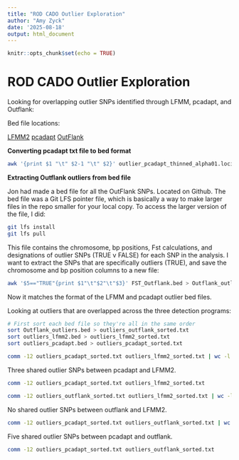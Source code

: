 ```yaml
---
title: "ROD CADO Outlier Exploration"
author: "Amy Zyck"
date: '2025-08-18'
output: html_document
---
```


```r
knitr::opts_chunk$set(echo = TRUE)
```

# ROD CADO Outlier Exploration

Looking for overlapping outlier SNPs identified through LFMM, pcadapt, and Outflank:

Bed file locations:

[LFMM2](https://github.com/MarineEvoEcoLab/ROD_CADO/blob/main/Outlier_detection/outliers_lfmm2.bed)
[pcadapt](https://github.com/MarineEvoEcoLab/ROD_CADO/blob/main/PCA_analysis/outlier_pcadapt_thinned_alpha01.loci.txt)
[OutFlank](https://github.com/MarineEvoEcoLab/ROD_CADO/blob/main/FST_Outflank.bed)

**Converting pcadapt txt file to bed format**

```bash
awk '{print $1 "\t" $2-1 "\t" $2}' outlier_pcadapt_thinned_alpha01.loci.txt | bedtools sort -i - > outliers_pcadapt.bed
```

**Extracting Outflank outliers from bed file**

Jon had made a bed file for all the OutFlank SNPs. Located on Github. The bed file was a Git LFS pointer file, which is basically a way to make larger files in the repo smaller for your local copy. To access the larger version of the file, I did:

```bash
git lfs install
git lfs pull
```

This file contains the chromosome, bp positions, Fst calculations, and designations of outlier SNPs (TRUE v FALSE) for each SNP in the analysis. I want to extract the SNPs that are specifically outliers (TRUE), and save the chromosome and bp position columns to a new file:

```bash
awk '$5=="TRUE"{print $1"\t"$2"\t"$3}' FST_Outflank.bed > Outflank_outliers.bed
```

Now it matches the format of the LFMM and pcadapt outlier bed files. 


Looking at outliers that are overlapped across the three detection programs:

```bash
# First sort each bed file so they're all in the same order
sort Outflank_outliers.bed > outliers_outflank_sorted.txt
sort outliers_lfmm2.bed > outliers_lfmm2_sorted.txt
sort outliers_pcadapt.bed > outliers_pcadapt_sorted.txt
```

```bash
comm -12 outliers_pcadapt_sorted.txt outliers_lfmm2_sorted.txt | wc -l
```

Three shared outlier SNPs between pcadapt and LFMM2.

```bash
comm -12 outliers_pcadapt_sorted.txt outliers_lfmm2_sorted.txt
```

```bash
comm -12 outliers_outflank_sorted.txt outliers_lfmm2_sorted.txt | wc -l
```

No shared outlier SNPs between outflank and LFMM2.

```bash
comm -12 outliers_pcadapt_sorted.txt outliers_outflank_sorted.txt | wc -l
```

Five shared outlier SNPs between pcadapt and outflank.

```bash
comm -12 outliers_pcadapt_sorted.txt outliers_outflank_sorted.txt
```
